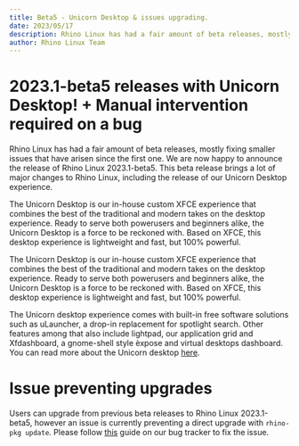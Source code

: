 ```yaml
---
title: Beta5 - Unicorn Desktop & issues upgrading.
date: 2023/05/17
description: Rhino Linux has had a fair amount of beta releases, mostly fixing smaller issues that have arisen since the first one. We are now happy to announce the release of Rhino Linux 2023.1-beta5. This beta release brings a lot of major changes to Rhino Linux, including the release of our Unicorn Desktop experience.
author: Rhino Linux Team
---
```


# 2023.1-beta5 releases with Unicorn Desktop! + Manual intervention required on a bug

Rhino Linux has had a fair amount of beta releases, mostly fixing smaller issues that have arisen since the first one. We are now happy to announce the release of Rhino Linux 2023.1-beta5. This beta release brings a lot of major changes to Rhino Linux, including the release of our Unicorn Desktop experience.

The Unicorn Desktop is our in-house custom XFCE experience that combines the best of the traditional and modern takes on the desktop experience. Ready to serve both powerusers and beginners alike, the Unicorn Desktop is a force to be reckoned with. Based on XFCE, this desktop experience is lightweight and fast, but 100% powerful.

The Unicorn Desktop is our in-house custom XFCE experience that combines the best of the traditional and modern takes on the desktop experience. Ready to serve both powerusers and beginners alike, the Unicorn Desktop is a force to be reckoned with. Based on XFCE, this desktop experience is lightweight and fast, but 100% powerful.

The Unicorn desktop experience comes with built-in free software solutions such as uLauncher, a drop-in replacement for spotlight search. Other features among that also include lightpad, our application grid and Xfdashboard, a gnome-shell style èxpose and virtual desktops dashboard. You can read more about the Unicorn desktop [here](https://rhinolinux.org/unicorn.html).

# Issue preventing upgrades

Users can upgrade from previous beta releases to Rhino Linux 2023.1-beta5, however an issue is currently preventing a direct upgrade with `rhino-pkg update`. Please follow [this](bug-1.html) guide on our bug tracker to fix the issue.
